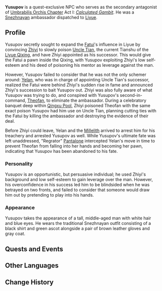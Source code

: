 {{Meta
<!--Remove this template after adding the missing info-->
|missing_NPC_profile  = yes
}}
{{Character Infobox
|type             = Quest NPC
|image            = NPC Yusupov.png
|region           = Liyue
|region2          = Snezhnaya
|affiliation      = Fatui
|title            = 
|voiceEN          = 
|voiceCN          = 
|voiceJP          = 
}}
'''Yusupov''' is a quest-exclusive NPC who serves as the secondary antagonist of [[Umbrabilis Orchis Chapter]] Act I: ''[[Calculated Gambit]]''. He was a [[Snezhnaya]]n ambassador dispatched to [[Liyue]].

==Profile==
Yusupov secretly sought to expand the [[Fatui]]'s influence in Liyue by convincing [[Zhiyi]] to slowly poison [[Uncle Tian]], the current Tianshu of the [[Liyue Qixing]], and have Zhiyi appointed as his successor. This would give the Fatui a pawn inside the Qixing, with Yusupov exploiting Zhiyi's low self-esteem and his deed of poisoning his mentor as leverage against the man.

However, Yusupov failed to consider that he was not the only schemer around: [[Yelan]], who was in charge of appointing Uncle Tian's successor, realized the Fatui were behind Zhiyi's sudden rise in fame and announced Zhiyi's succession to bait Yusupov out. Zhiyi was also fully aware of what Yusupov was trying to do, and conspired with Yusupov's second-in-command, [[Theofan]], to eliminate the ambassador. During a celebratory banquet deep within [[Qingxu Pool]], Zhiyi poisoned Theofan with the same exact poison Yusupov had him use on Uncle Tian, planning cutting ties with the Fatui by killing the ambassador and destroying the evidence of their deal.

Before Zhiyi could leave, Yelan and the [[Millelith]] arrived to arrest him for his treachery and arrested Yusupov as well. While Yusupov's ultimate fate was left unaddressed, "Regrator" [[Pantalone]] intercepted Yelan's move in time to prevent Theofan from falling into her hands and becoming her pawn, indicating that Yusupov has been abandoned to his fate.

===Personality===
Yusupov is an opportunistic, but persuasive individual; he used Zhiyi's background and low self-esteem to gain leverage over the man. However, his overconfidence in his success led him to be blindsided when he was betrayed on two fronts, and failed to consider that someone would draw him out by pretending to play into his hands.

===Appearance===
Yusupov takes the appearance of a tall, middle-aged man with white hair and blue eyes. He wears the traditional Snezhnayan outfit consisting of a black shirt and green ascot alongside a pair of brown leather gloves and gray coat.

==Quests and Events==
{{Quests and Events}}

==Other Languages==
{{Other Languages
|default_hidden = 1
|en      = Yusupov
|zhs     = 尤苏波夫
|zhs_rm  = Yóusūbōfū
|zht     = 尤蘇波夫
|zht_rm  = Yóusūbōfū
|ja      = ユスポフ
|ja_rm   = Yusupofu
|ko      = 유수포프
|ko_rm   = Yusupopeu
|es      = Yusupov
|fr      = Yusupov
|ru      = Юсупов
|th      = Yusupov
|vi      = Yusupov
|de      = Yusupov
|id      = Yusupov
|pt      = Yusupov
|tr      = Yusupov
|it      = Yusupov
}}

==Change History==
{{Change History|2.7}}
<!--
==References==
{{Reflist}}
-->